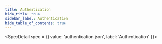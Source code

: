 ```yaml
---
title: Authentication
hide_title: true
sidebar_label: Authentication
hide_table_of_contents: true
---
```



<!-- import 'rapidoc'; -->

<SpecDetail 
  spec = {{
    value: 'authentication.json',
    label: 'Authentication'
  }}>
</SpecDetail>

